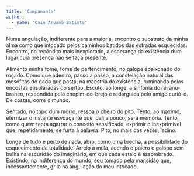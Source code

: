 ```yaml
---
title: 'Campanante'
author: 
  - name: "Caio Aruanã Batista"
---
```


Numa angulação, indiferente para a maioria, encontro o substrato da minha alma como que intocado pelos caminhos batidos das estradas esquecidas. Encontro, no recôndito mais inexplorado, a esperança da existência dum lugar cuja presença não se faça presente.

Alimento minha fome, fome de pertencimento, no galope apaixonado do roçado. Como que adentro, passo a passo, a constelação natural das mesófitas do gado que pasta, na maestria da existência, ruminando pelas encostas ensolaradas do sertão. Escuto, ao longe, a sinfonia do rei anu-branco, respondida pelo chopim-do-brejo e redarguida pelo amigo curió-ó. De costas, corre o mundo.

Sentado, no topo dum morro, ressoa o cheiro do pito. Tento, ao máximo, eternizar o instante esvoaçante que, dali a pouco, será memória. Tento, como quem tenta agarrar o conceito sensificado, exprimir o inexprimível que, repetidamente, se furta à palavra. Pito, no mais das vezes, ladino.

Longe de tudo e perto de nada, abro, como uma brecha, a possibilidade do esquecimento da totalidade. Arreio a mula, acendo o paiero e galopo sem bulha na escuridão do imaginário, em que cada estalo é assombrado. Existindo, na indiferença do mundo, sou tomado pela mansidão que, incessantemente, grila na angulação do meu intocado.


<a href="https://instagram.com/Batista.caioaruana"><i class="bi bi-instagram"></i></a>
